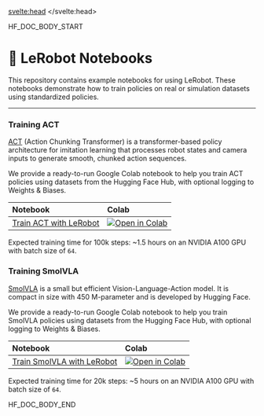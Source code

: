 <script lang="ts">
let fw: "pt" | "tf" = "pt";
onMount(() => {
    const urlParams = new URLSearchParams(window.location.search);
    fw = urlParams.get("fw") || "pt";
});
</script>
<svelte:head>
  <meta name="hf:doc:metadata" content={metadata} >
</svelte:head>

<!--HF DOCBUILD BODY START-->

HF_DOC_BODY_START

# 🤗 LeRobot Notebooks

This repository contains example notebooks for using LeRobot. These notebooks demonstrate how to train policies on real or simulation datasets using standardized policies.

---

### Training ACT

[ACT](https://huggingface.co/papers/2304.13705) (Action Chunking Transformer) is a transformer-based policy architecture for imitation learning that processes robot states and camera inputs to generate smooth, chunked action sequences.

We provide a ready-to-run Google Colab notebook to help you train ACT policies using datasets from the Hugging Face Hub, with optional logging to Weights & Biases.

| Notebook                                                                                                | Colab                                                                                                                                                                             |
| :------------------------------------------------------------------------------------------------------ | :-------------------------------------------------------------------------------------------------------------------------------------------------------------------------------- |
| [Train ACT with LeRobot](https://github.com/huggingface/notebooks/blob/main/lerobot/training-act.ipynb) | [![Open in Colab](https://colab.research.google.com/assets/colab-badge.svg)](https://colab.research.google.com/github/huggingface/notebooks/blob/main/lerobot/training-act.ipynb) |

Expected training time for 100k steps: ~1.5 hours on an NVIDIA A100 GPU with batch size of `64`.

### Training SmolVLA

[SmolVLA](https://huggingface.co/papers/2506.01844) is a small but efficient Vision-Language-Action model. It is compact in size with 450 M-parameter and is developed by Hugging Face.

We provide a ready-to-run Google Colab notebook to help you train SmolVLA policies using datasets from the Hugging Face Hub, with optional logging to Weights & Biases.

| Notebook                                                                                                        | Colab                                                                                                                                                                                 |
| :-------------------------------------------------------------------------------------------------------------- | :------------------------------------------------------------------------------------------------------------------------------------------------------------------------------------ |
| [Train SmolVLA with LeRobot](https://github.com/huggingface/notebooks/blob/main/lerobot/training-smolvla.ipynb) | [![Open in Colab](https://colab.research.google.com/assets/colab-badge.svg)](https://colab.research.google.com/github/huggingface/notebooks/blob/main/lerobot/training-smolvla.ipynb) |

Expected training time for 20k steps: ~5 hours on an NVIDIA A100 GPU with batch size of `64`.


<!--HF DOCBUILD BODY END-->

HF_DOC_BODY_END

